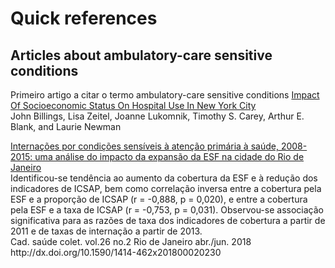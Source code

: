 # Quick references {-}



## Articles about ambulatory-care sensitive conditions {-}

Primeiro artigo a citar o termo ambulatory-care sensitive conditions
[Impact Of Socioeconomic Status On Hospital Use In New York City](https://www.healthaffairs.org/doi/pdf/10.1377/hlthaff.12.1.162/?target=_blank)     
John Billings, Lisa Zeitel, Joanne Lukomnik, Timothy S. Carey, Arthur E. Blank, and Laurie Newman 

[Internações por condições sensíveis à atenção primária à saúde, 2008-2015: uma análise do impacto da expansão da ESF na cidade do Rio de Janeiro](http://www.scielo.br/scielo.php?script=sci_arttext&pid=S1414-462X2018000200178&lng=pt&nrm=iso&tlng=pt/?target=_blank)       
Identificou-se tendência ao aumento da cobertura da ESF e à redução dos indicadores de ICSAP, bem como correlação inversa entre a cobertura pela ESF e a proporção de ICSAP (r = -0,888, p = 0,020), e entre a cobertura pela ESF e a taxa de ICSAP (r = -0,753, p = 0,031). Observou-se associação significativa para as razões de taxa dos indicadores de cobertura a partir de 2011 e de taxas de internação a partir de 2013.   
Cad. saúde colet. vol.26 no.2 Rio de Janeiro abr./jun. 2018 http://dx.doi.org/10.1590/1414-462x201800020230  